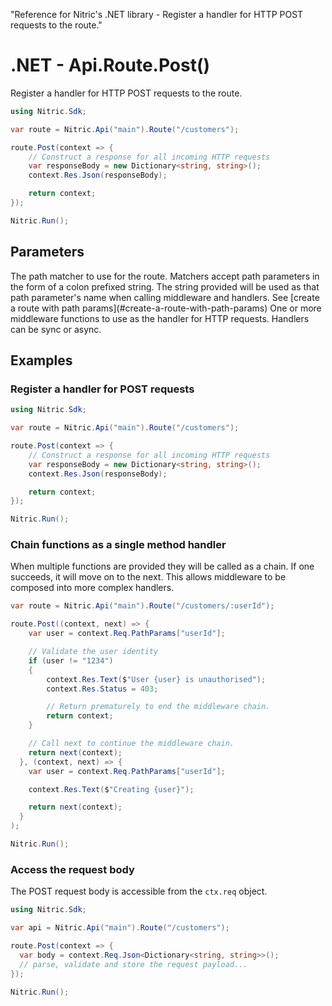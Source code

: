   "Reference for Nitric's .NET library - Register a handler for HTTP POST requests to the route."

# .NET - Api.Route.Post()

Register a handler for HTTP POST requests to the route.

```csharp
using Nitric.Sdk;

var route = Nitric.Api("main").Route("/customers");

route.Post(context => {
    // Construct a response for all incoming HTTP requests
    var responseBody = new Dictionary<string, string>();
    context.Res.Json(responseBody);

    return context;
});

Nitric.Run();
```

## Parameters

<Properties>
  <Property name="match" type="string" required>
    The path matcher to use for the route. Matchers accept path parameters in
    the form of a colon prefixed string. The string provided will be used as
    that path parameter's name when calling middleware and handlers. See [create
    a route with path params](#create-a-route-with-path-params)
  </Property>
  <Property
    name="...middleware"
    type="Middleware&lt;HttpContext&gt; or Func&lt;HttpContext, HttpContext&gt;"
    required
  >
    One or more middleware functions to use as the handler for HTTP requests.
    Handlers can be sync or async.
  </Property>
</Properties>

## Examples

### Register a handler for POST requests

```csharp
using Nitric.Sdk;

var route = Nitric.Api("main").Route("/customers");

route.Post(context => {
    // Construct a response for all incoming HTTP requests
    var responseBody = new Dictionary<string, string>();
    context.Res.Json(responseBody);

    return context;
});

Nitric.Run();
```

### Chain functions as a single method handler

When multiple functions are provided they will be called as a chain. If one succeeds, it will move on to the next. This allows middleware to be composed into more complex handlers.

```csharp
var route = Nitric.Api("main").Route("/customers/:userId");

route.Post((context, next) => {
    var user = context.Req.PathParams["userId"];

    // Validate the user identity
    if (user != "1234")
    {
        context.Res.Text($"User {user} is unauthorised");
        context.Res.Status = 403;

        // Return prematurely to end the middleware chain.
        return context;
    }

    // Call next to continue the middleware chain.
    return next(context);
  }, (context, next) => {
    var user = context.Req.PathParams["userId"];

    context.Res.Text($"Creating {user}");

    return next(context);
  }
);

Nitric.Run();
```

### Access the request body

The POST request body is accessible from the `ctx.req` object.

```csharp
using Nitric.Sdk;

var api = Nitric.Api("main").Route("/customers");

route.Post(context => {
  var body = context.Req.Json<Dictionary<string, string>>();
  // parse, validate and store the request payload...
});

Nitric.Run();
```
